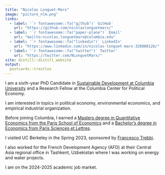 ```yaml
---
title: "Nicolas Longuet-Marx"
image: "picture_nlm.png"
links:
  - label: '`r fontawesome::fa("github")` GitHub'
    url: "https://github.com/nicolaslonguetmarx/"
  - label: '`r fontawesome::fa("paper-plane")` Email'
    url: "mailto:nicolas.longuetmarx@columbia.edu"
  - label: '`r fontawesome::fa("linkedin")` LinkedIn'
    url: "https://www.linkedin.com/in/nicolas-longuet-marx-32888812b/"
  - label: '`r fontawesome::fa("twitter")` Twitter'
    url: "https://twitter.com/NLonguetMarx/"
site: distill::distill_website
output:
  postcards::trestles
---
```



I am a sixth-year PhD Candidate in [Sustainable Development at Columbia University](https://www.sipa.columbia.edu/sipa-education/phd-sustainable-development) and a Research Fellow at the Columbia Center for Political Economy. 

I am interested in topics in political economy, environmental economics, and empirical industrial organization. 

Before joining Columbia, I earned a [Masters degree in Quantitative Economics from the Paris School of Economics](https://www.parisschoolofeconomics.eu/en/teaching/masters-program/ppd-public-policy-and-development/) and a [Bachelor's degree in Economics from Paris Sciences et Lettres](https://psl.eu/formation/cycle-pluridisciplinaire-detudes-superieures-cpes). 

I visited UC Berkeley in the Spring 2023, sponsored by [Francesco Trebbi](https://ftrebbi.com). 

I also worked for the French Development Agency (AFD) at their Central Asia regional office in Tashkent, Uzbekistan where I was working on energy and water projects. 

I am on the 2024-2025 academic job market.




